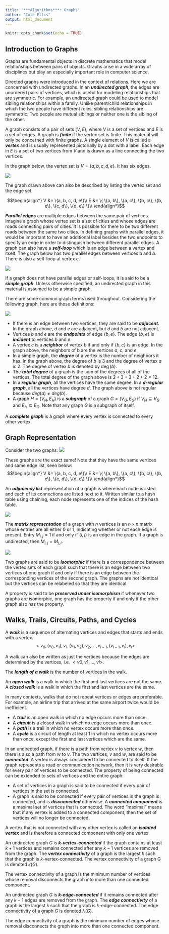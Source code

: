 ```yaml
---
title: '***Algorithms***: Graphs'
author: "Cole Ellis"
output: html_document
---
```


```r
knitr::opts_chunk$set(echo = TRUE)
```

## Introduction to Graphs
Graphs are fundamental objects in discrete mathematics that model relationships between pairs of objects. Graphs arise in a wide array of disciplines but play an especially important role in computer science.

Directed graphs were introduced in the context of relations. Here we are concerned with undirected graphs. In an ***undirected graph***, the edges are unordered pairs of vertices, which is useful for modeling relationships that are symmetric. For example, an undirected graph could be used to model sibling relationships within a family. Unlike parent/child relationships in which the two people have different roles, sibling relationships are symmetric. Two people are mutual siblings or neither one is the sibling of the other.

A graph consists of a pair of sets $(V,E)$, where $V$ is a set of vertices and $E$ is a set of edges. A graph is ***finite*** if the vertex set is finite. This material will only be concerned with finite graphs. A single element of $V$ is called a ***vertex*** and is usually represented pictorially by a dot with a label. Each edge in $E$ is a set of two vertices from $V$ and is drawn as a line connecting the two vertices.

In the graph below, the vertex set is $V=\{a,b,c,d,e\}$.  It has six edges.

![](https://zytools.zybooks.com/zyAuthor/DiscreteMath/37/IMAGES/embedded_image_1_80cbc6ce-8034-cbfb-494a-5469313fe927_nKvM2uQBzeW3vtnU4eWZ.png)

The graph drawn above can also be described by listing the vertex set and the edge set:

$$\begin{align*}
V &= \{a, b, c, d, e\}\\
E &= \{ \{a, b\}, \{a, c\}, \{b, c\}, \{b, e\}, \{c, d\}, \{d, e\} \}\\
\end{align*}$$

***Parallel edges*** are multiple edges between the same pair of vertices. Imagine a graph whose vertex set is a set of cities and whose edges are roads connecting pairs of cities. It is possible for there to be two different roads between the same two cities. In defining graphs with parallel edges, it would be important to have an additional label besides the two endpoints to specify an edge in order to distinguish between different parallel edges. A graph can also have a ***self-loop*** which is an edge between a vertex and itself. The graph below has two parallel edges between vertices $a$ and $b$. There is also a self-loop at vertex $c$.

![](https://zytools.zybooks.com/zyAuthor/DiscreteMath/37/IMAGES/embedded_image_1_45908935-876f-a6db-c026-26d5c30e6b6a_nKvM2uQBzeW3vtnU4eWZ.png)

If a graph does not have parallel edges or self-loops, it is said to be a ***simple graph***. Unless otherwise specified, an undirected graph in this material is assumed to be a simple graph.

There are some common graph terms used throughout.  Considering the following graph, here are those definitions:

![](https://zytools.zybooks.com/zyAuthor/DiscreteMath/37/IMAGES/embedded_image_1_db4ca514-a438-b239-65da-49cdeb654671_nKvM2uQBzeW3vtnU4eWZ.png)

- If there is an edge between two vertices, they are said to be ***adjacent***. In the graph above, $d$ and $e$ are adjacent, but $d$ and $b$ are not adjacent.
- Vertices $b$ and $e$ are the ***endpoints*** of edge $\{b, e\}$. The edge $\{b, e\}$ is ***incident*** to vertices $b$ and $e$.
- A vertex $c$ is a ***neighbor*** of vertex $b$ if and only if $\{b, c\}$ is an edge. In the graph above, the neighbors of b are the vertices $a$, $c$, and $e$.
- In a simple graph, the ***degree*** of a vertex is the number of neighbors it has. In the graph above, the degree of $b$ is $3$ and the degree of vertex $a$ is $2$. The degree of vertex $b$ is denoted by $\deg(b)$.
- The ***total degree*** of a graph is the sum of the degrees of all of the vertices. The total degree of the graph above is $2 + 3 + 3 + 2 + 2 = 12$.
- In a ***regular graph***, all the vertices have the same degree. In a ***$d$-regular graph***, all the vertices have degree $d$. The graph above is not regular because $deg(a) ≠ deg(b)$.
- A graph $H = (V_H, E_H)$ is a ***subgraph*** of a graph $G = (V_G, E_G)$ if $V_H ⊆ V_G$ and $E_H ⊆ E_G$. Note that any graph $G$ is a subgraph of itself.

A ***complete graph*** is a graph where every vertex is connected to every other vertex.

## Graph Representation

Consider the two graphs:
![](https://zytools.zybooks.com/zyAuthor/DiscreteMath/37/IMAGES/embedded_image_1_e504d225-e7ad-2b1d-2a65-d6e347c4c748_nKvM2uQBzeW3vtnU4eWZ.png)

These graphs are the exact same!  Note that they have the same vertices and same edge list, seen below:
$$\begin{align*}
V &= \{a, b, c, d, e\}\\
E &= \{ \{a, b\}, \{a, c\}, \{b, c\}, \{b, e\}, \{c, d\}, \{d, e\} \}\\
\end{align*}$$

An ***adjacency list*** representation of a graph is where each node is listed and each of its connections are listed next to it.  Written similar to a hash table using chaining, each node represents one of the indices of the hash table.

![](https://cdn.discordapp.com/attachments/733788698277052438/923424923488243752/unknown.png)

The ***matrix representation*** of a graph with $n$ vertices is an $n\times n$ matrix whose entries are all either $0$ or $1$, indicating whether or not each edge is present.  Entry $M_{i,j}=1$ if and only if $\{i, j\}$ is an edge in the graph.  If a graph is undirected, then $M_{i,j} = M_{j,i}$.

![](https://cdn.discordapp.com/attachments/733788698277052438/923425469100064788/unknown.png)

Two graphs are said to be ***isomorphic*** if there is a correspondence between the vertex sets of each graph such that there is an edge between two vertices of one graph if and only if there is an edge between the corresponding vertices of the second graph. The graphs are not identical but the vertices can be relabeled so that they are identical.

A property is said to be ***preserved under isomorphism*** if whenever two graphs are isomorphic, one graph has the property if and only if the other graph also has the property.

## Walks, Trails, Circuits, Paths, and Cycles
A ***walk*** is a sequence of alternating vertices and edges that starts and ends with a vertex.
$$<v_0, (v_0,v_1), v_1, (v_1,v_2), v_2, \ldots , v_{l-1}, (v_{l-1},v_l), v_l>$$

A walk can also be written as just the vertices because the edges are determined by the vertices, i.e. $<v0, v1, ... , vl>$.

The ***length of a walk*** is the number of vertices in the walk.

An ***open walk*** is a walk in which the first and last vertices are not the same. A ***closed walk*** is a walk in which the first and last vertices are the same.

In many contexts, walks that do not repeat vertices or edges are preferable. For example, an airline trip that arrived at the same airport twice would be inefficient.

- A ***trail*** is an open walk in which no edge occurs more than once.
- A ***circuit*** is a closed walk in which no edge occurs more than once.
- A ***path*** is a trail in which no vertex occurs more than once.
- A ***cycle*** is a circuit of length at least 1 in which no vertex occurs more than once, except the first and last vertices which are the same.

In an undirected graph, if there is a path from vertex $v$ to vertex $w$, then there is also a path from $w$ to $v$. The two vertices, $v$ and $w$, are said to be ***connected***. A vertex is always considered to be connected to itself. If the graph represents a road or communication network, then it is very desirable for every pair of vertices to be connected. The property of being connected can be extended to sets of vertices and the entire graph:

- A set of vertices in a graph is said to be connected if every pair of vertices in the set is connected.
- A graph is said to be connected if every pair of vertices in the graph is connected, and is ***disconnected*** otherwise.
A ***connected component*** is a maximal set of vertices that is connected. The word "maximal" means that if any vertex is added to a connected component, then the set of vertices will no longer be connected.

A vertex that is not connected with any other vertex is called an ***isolated vertex*** and is therefore a connected component with only one vertex.

An undirected graph $G$ is ***$k$-vertex-connected*** if the graph contains at least $k + 1$ vertices and remains connected after any $k - 1$ vertices are removed from the graph. The ***vertex connectivity*** of a graph is the largest $k$ such that the graph is $k$-vertex-connected. The vertex connectivity of a graph G is denoted $κ(G)$.

The vertex connectivity of a graph is the minimum number of vertices whose removal disconnects the graph into more than one connected component.

An undirected graph $G$ is ***$k$-edge-connected*** if it remains connected after any $k - 1$ edges are removed from the graph. The ***edge connectivity*** of a graph is the largest $k$ such that the graph is $k$-edge-connected. The edge connectivity of a graph $G$ is denoted $λ(G)$.

The edge connectivity of a graph is the minimum number of edges whose removal disconnects the graph into more than one connected component.